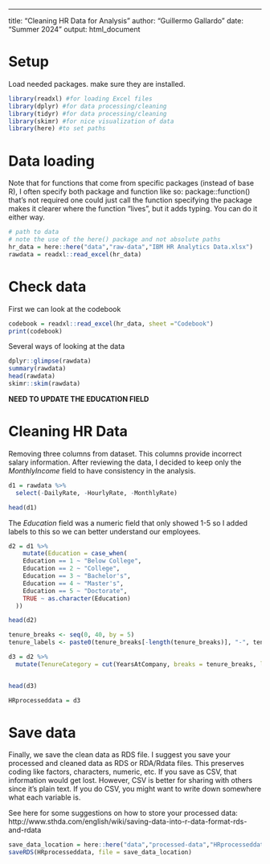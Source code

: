 ---
title: "Cleaning HR Data for Analysis"
author: "Guillermo Gallardo"
date: "Summer 2024"
output: html_document



# Setup

Load needed packages. make sure they are installed.

```r
library(readxl) #for loading Excel files
library(dplyr) #for data processing/cleaning
library(tidyr) #for data processing/cleaning
library(skimr) #for nice visualization of data 
library(here) #to set paths
```


# Data loading

Note that for functions that come from specific packages (instead of base R), I often specify both package and function like so:
package::function() that's not required one could just call the function specifying the package makes it clearer where the function "lives",
but it adds typing. You can do it either way.

```r
# path to data
# note the use of the here() package and not absolute paths
hr_data = here::here("data","raw-data","IBM HR Analytics Data.xlsx")
rawdata = readxl::read_excel(hr_data)
```


# Check data

First we can look at the codebook

```r
codebook = readxl::read_excel(hr_data, sheet ="Codebook")
print(codebook)
```


Several ways of looking at the data

```r
dplyr::glimpse(rawdata)
summary(rawdata)
head(rawdata)
skimr::skim(rawdata)
```


**NEED TO UPDATE THE EDUCATION FIELD**

# Cleaning HR Data

Removing three columns from dataset. This columns provide incorrect salary information. After reviewing the data, I decided to keep only the *MonthlyIncome* field to have consistency in the analysis.

```r
d1 = rawdata %>% 
  select(-DailyRate, -HourlyRate, -MonthlyRate)

head(d1)
```



The *Education* field was a numeric field that only showed 1-5 so I added labels to this so we can better understand our employees.
```r

d2 = d1 %>% 
    mutate(Education = case_when(
    Education == 1 ~ "Below College",
    Education == 2 ~ "College",
    Education == 3 ~ "Bachelor's",
    Education == 4 ~ "Master's",
    Education == 5 ~ "Doctorate",
    TRUE ~ as.character(Education)
  ))

head(d2)

```
```r
tenure_breaks <- seq(0, 40, by = 5)
tenure_labels <- paste0(tenure_breaks[-length(tenure_breaks)], "-", tenure_breaks[-1], " years")

d3 = d2 %>%
  mutate(TenureCategory = cut(YearsAtCompany, breaks = tenure_breaks, labels = tenure_labels, include.lowest = TRUE))


head(d3)
```



```r
HRprocesseddata = d3
```


# Save data 

Finally, we save the clean data as RDS file. I suggest you save your processed and cleaned data as RDS or RDA/Rdata files. 
This preserves coding like factors, characters, numeric, etc.  If you save as CSV, that information would get lost.
However, CSV is better for sharing with others since it's plain text. If you do CSV, you might want to write down somewhere what each variable is.

See here for some suggestions on how to store your processed data:
http://www.sthda.com/english/wiki/saving-data-into-r-data-format-rds-and-rdata

```r
save_data_location = here::here("data","processed-data","HRprocesseddata.rds")
saveRDS(HRprocesseddata, file = save_data_location)
```






